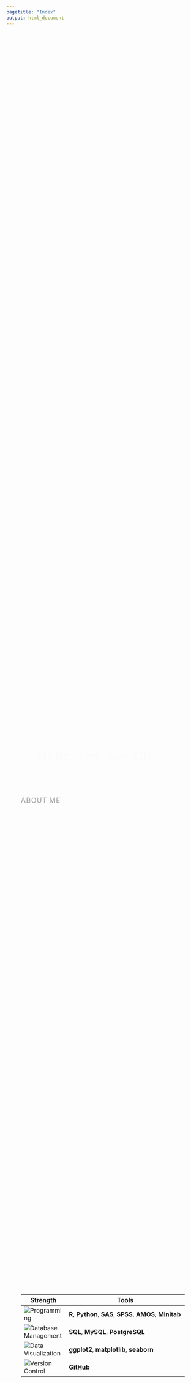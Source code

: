 ```yaml
---
pagetitle: "Index"
output: html_document
---
```


<link rel="stylesheet" href="styles.css" type="text/css">
<link rel="stylesheet" href="site_libs/academicons-1.9.1/css/academicons.min.css"/>

<br>

<!-- Profile Picture with Animation -->
<p align="center">
<img src="images/jiye_profile.jpg" class="profile-picture" style="width:45%; border:0.5px solid; margin-right: 20px" align="center">
</p>
<br>

<div style="width: 85%; margin: 0 auto;">

<!-- Hello, I'm Jiye Choi with animation -->
<h1 class="fade-in-text" style="text-align: center; font-size: 36px;">Hello, I'm Jiye Choi.</h1>
<br><br>

<!-- About Me Section -->
<h2 style="letter-spacing: 1px; font-weight: 500; font-size: 18px; text-transform: uppercase; color: #A9A9A9;">About Me</h2>
<br>

<!-- Fade-in sections for scrolling effect -->

<h2 class="fade-in-section" style="font-size: 28px; text-align: left;">🎓 Background:</h2>
<p class="fade-in-section" style="font-size: 18px;">I have a strong foundation in data analysis and statistical modeling, with hands-on experience from multiple projects during my undergraduate studies in Information and Statistics at Gyeongsang National University (Feb 2019).</p>
<br><br>

<h2 class="fade-in-section" style="font-size: 28px; text-align: left; margin-bottom: 20px;">👩‍💻 Key Projects:</h2>
<ul class="fade-in-section" style="font-size: 18px; list-style-type: disc;">
  <li style="margin-bottom: 20px; margin-top: 10px;"><strong>Bank Customer Analysis:</strong> <em>SAS</em> | Identified that customers with savings accounts were 1.02x more likely to hold checking accounts, leading to targeted cross-selling strategies and improved customer engagement by up to 15%.</li>
  <li style="margin-bottom: 20px;"><strong>Birth Rate Disparities:</strong> <em>PCA, Factor Analysis</em> | Revealed that urban development and access to childcare and education explained 80% of birth rate variance, offering actionable insights for improving birth rates in underdeveloped areas.</li>
  <li style="margin-bottom: 20px;"><strong>Facebook “National Geographic” Analysis:</strong> <em>Text mining, LDA in R, on Linux</em> | Analyzed 2,000+ posts, uncovering key engagement themes such as wildlife and photography, providing insights to optimize content strategy and increase audience interaction.</li>
</ul>
<br><br>

<h2 class="fade-in-section" style="font-size: 28px; text-align: left;">💡 Future Goal:</h2>
<p class="fade-in-section" style="font-size: 18px;"><em>Aspiring Data Scientist</em><br> I am passionate about using data science to solve complex problems and drive meaningful change in the tech and e-commerce sectors. By leveraging my skills in statistical modeling, data visualization, and machine learning, I aim to deliver insights that optimize user experiences, enhance marketing strategies, and improve operational efficiency.</p>
<br><br>

<h2 class="fade-in-section" style="font-size: 28px; text-align: left;">💪 Highlight My Strengths:</h2>

| Strength                | Tools                                                                                  |
|-------------------------|----------------------------------------------------------------------------------------|
| ![Programming](https://img.shields.io/badge/-Programming-blue) | **R**, **Python**, **SAS**, **SPSS**, **AMOS**, **Minitab** |
| ![Database Management](https://img.shields.io/badge/-Database%20Management-green) | **SQL**, **MySQL**, **PostgreSQL** |
| ![Data Visualization](https://img.shields.io/badge/-Data%20Visualization-yellow) | **ggplot2**, **matplotlib**, **seaborn** |
| ![Version Control](https://img.shields.io/badge/-Version%20Control-orange) | **GitHub** |

<br><br>

<h2 class="fade-in-section" style="font-size: 28px; text-align: left;">💃 Hobbies:</h2>
<p class="fade-in-section" style="font-size: 18px;">In my free time, I enjoy dancing, playing the piano, traveling, and writing blogs.</p>

<br><br>

<h2 class="fade-in-section" style="font-size: 28px; text-align: left;">💬 Let's Connect!</h2>
<p class="fade-in-section" style="font-size: 18px;">
If you'd like to connect, collaborate, or discuss anything data-related, feel free to reach out via the email or LinkedIn links located in the top of the page.
</p>

</div><br><br><br>

<!-- Add CSS for the animation effects -->
<style>
/* Animation for profile picture */
.profile-picture {
  transition: transform 0.3s ease-in-out, box-shadow 0.3s ease-in-out;
  box-shadow: 0px 0px 10px rgba(0, 0, 0, 0.2);
  opacity: 0;
  animation: fadeIn 1s forwards ease-in-out;
}

.profile-picture:hover {
  transform: scale(1.05);
  box-shadow: 0px 0px 20px rgba(0, 0, 0, 0.4);
}

@keyframes fadeIn {
  0% { opacity: 0; }
  100% { opacity: 1; }
}

/* Animation for Hello, I'm Jiye Choi */
.fade-in-text {
  opacity: 0;
  animation: fadeInText 3s forwards;
}

@keyframes fadeInText {
  0% { opacity: 0; }
  100% { opacity: 1; }
}

/* Fade-in animation for sections */
.fade-in-section {
  opacity: 0;
  transition: opacity 1s ease-in-out;
}

/* Animation trigger based on scroll */
.is-visible {
  opacity: 1;
}
</style>

<!-- Add JavaScript for scroll-triggered fade-in animations -->
<script>
document.addEventListener("DOMContentLoaded", function () {
  const fadeElements = document.querySelectorAll('.fade-in-section');
  
  function handleScroll() {
    fadeElements.forEach(el => {
      const rect = el.getBoundingClientRect();
      if (rect.top < window.innerHeight && rect.bottom >= 0) {
        el.classList.add('is-visible');
      }
    });
  }

  window.addEventListener('scroll', handleScroll);
});
</script>